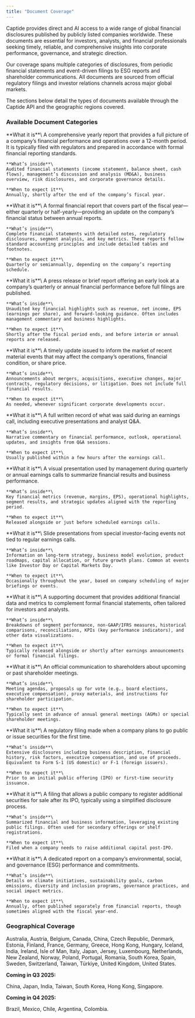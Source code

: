 ```yaml
---
title: "Document Coverage"
---
```


Captide provides direct and AI access to a wide range of global financial disclosures published by publicly listed companies worldwide. These documents are essential for investors, analysts, and financial professionals seeking timely, reliable, and comprehensive insights into corporate performance, governance, and strategic direction.

Our coverage spans multiple categories of disclosures, from periodic financial statements and event-driven filings to ESG reports and shareholder communications. All documents are sourced from official regulatory filings and investor relations channels across major global markets.

The sections below detail the types of documents available through the Captide API and the geographic regions covered.

### Available Document Categories

<AccordionGroup>
  <Accordion title="Annual Financial Reports (10-K equivalent)">
    **What it is**\
    A comprehensive yearly report that provides a full picture of a company’s financial performance and operations over a 12-month period. It is typically filed with regulators and prepared in accordance with formal financial reporting standards.

    **What’s inside**\
    Audited financial statements (income statement, balance sheet, cash flows), management’s discussion and analysis (MD&A), business overview, risk disclosures, and corporate governance details.

    **When to expect it**\
    Annually, shortly after the end of the company’s fiscal year.
  </Accordion>
  <Accordion title="Interim Financial Reports (10-Q equivalent)">
    **What it is**\
    A formal financial report that covers part of the fiscal year—either quarterly or half-yearly—providing an update on the company’s financial status between annual reports.

    **What’s inside**\
    Complete financial statements with detailed notes, regulatory disclosures, segment analysis, and key metrics. These reports follow standard accounting principles and include detailed tables and footnotes.

    **When to expect it**\
    Quarterly or semiannually, depending on the company’s reporting schedule.
  </Accordion>
  <Accordion title="Earnings Releases (8-K Item 2.02 equivalent)">
    **What it is**\
    A press release or brief report offering an early look at a company’s quarterly or annual financial performance before full filings are published.

    **What’s inside**\
    Unaudited key financial highlights such as revenue, net income, EPS (earnings per share), and forward-looking guidance. Often includes management commentary and business highlights.

    **When to expect it**\
    Shortly after the fiscal period ends, and before interim or annual reports are released.
  </Accordion>
  <Accordion title="Current Reports (8-K equivalent)">
    **What it is**\
    A timely update issued to inform the market of recent material events that may affect the company’s operations, financial condition, or share price.

    **What’s inside**\
    Announcements about mergers, acquisitions, executive changes, major contracts, regulatory decisions, or litigation. Does not include full financial results.

    **When to expect it**\
    As needed, whenever significant corporate developments occur.
  </Accordion>
  <Accordion title="Earnings Call Transcripts">
    **What it is**\
    A full written record of what was said during an earnings call, including executive presentations and analyst Q&A.

    **What’s inside**\
    Narrative commentary on financial performance, outlook, operational updates, and insights from Q&A sessions.

    **When to expect it**\
    Usually published within a few hours after the earnings call.
  </Accordion>
  <Accordion title="Earnings Call Slides">
    **What it is**\
    A visual presentation used by management during quarterly or annual earnings calls to summarize financial results and business performance.

    **What’s inside**\
    Key financial metrics (revenue, margins, EPS), operational highlights, segment results, and strategic updates aligned with the reporting period.

    **When to expect it**\
    Released alongside or just before scheduled earnings calls.
  </Accordion>
  <Accordion title="Special Events Slides">
    **What it is**\
    Slide presentations from special investor-facing events not tied to regular earnings calls.

    **What’s inside**\
    Information on long-term strategy, business model evolution, product roadmaps, capital allocation, or future growth plans. Common at events like Investor Day or Capital Markets Day.

    **When to expect it**\
    Occasionally throughout the year, based on company scheduling of major briefings or events.
  </Accordion>
  <Accordion title="Supplemental Financial Information">
    **What it is**\
    A supporting document that provides additional financial data and metrics to complement formal financial statements, often tailored for investors and analysts.

    **What’s inside**\
    Breakdowns of segment performance, non-GAAP/IFRS measures, historical comparisons, reconciliations, KPIs (key performance indicators), and other data visualizations.

    **When to expect it**\
    Typically released alongside or shortly after earnings announcements or formal financial filings.
  </Accordion>
  <Accordion title="Shareholder Meeting Notices (DEF 14A equivalent)">
    **What it is**\
    An official communication to shareholders about upcoming or past shareholder meetings.

    **What’s inside**\
    Meeting agendas, proposals up for vote (e.g., board elections, executive compensation), proxy materials, and instructions for shareholder participation.

    **When to expect it**\
    Typically sent in advance of annual general meetings (AGMs) or special shareholder meetings.
  </Accordion>
  <Accordion title="Initial Registration Statements (S-1 equivalent)">
    **What it is**\
    A regulatory filing made when a company plans to go public or issue securities for the first time.

    **What’s inside**\
    Extensive disclosures including business description, financial history, risk factors, executive compensation, and use of proceeds. Equivalent to Form S-1 (US domestic) or F-1 (foreign issuers).

    **When to expect it**\
    Prior to an initial public offering (IPO) or first-time security issuance.
  </Accordion>
  <Accordion title="Follow-On Registration Statements (S-3 equivalent)">
    **What it is**\
    A filing that allows a public company to register additional securities for sale after its IPO, typically using a simplified disclosure process.

    **What’s inside**\
    Summarized financial and business information, leveraging existing public filings. Often used for secondary offerings or shelf registrations.

    **When to expect it**\
    Filed when a company needs to raise additional capital post-IPO.
  </Accordion>
  <Accordion title="Corporate Sustainability Reports">
    **What it is**\
    A dedicated report on a company’s environmental, social, and governance (ESG) performance and commitments.

    **What’s inside**\
    Details on climate initiatives, sustainability goals, carbon emissions, diversity and inclusion programs, governance practices, and social impact metrics.

    **When to expect it**\
    Annually, often published separately from financial reports, though sometimes aligned with the fiscal year-end.
  </Accordion>
</AccordionGroup>

### Geographical Coverage

<Card title="Available Countries (as of Jul 27, 2025)" img="https://cdn.prod.website-files.com/65f897933a66df2bd38e3b19/687e1bdad79c166723fe3aaf_worldwide-coverage2.avif">
  Australia, Austria, Belgium, Canada, China, Czech Republic, Denmark, Estonia, Finland, France, Germany, Greece, Hong Kong, Hungary, Iceland, India, Ireland, Isle of Man, Italy, Japan, Jersey, Luxembourg, Netherlands, New Zealand, Norway, Poland, Portugal, Romania, South Korea, Spain, Sweden, Switzerland, Taiwan, Türkiye, United Kingdom, United States.

  **Coming in Q3 2025:**

  China, Japan, India, Taiwan, South Korea, Hong Kong, Singapore.

  **Coming in Q4 2025:**

  Brazil, Mexico, Chile, Argentina, Colombia.
</Card>